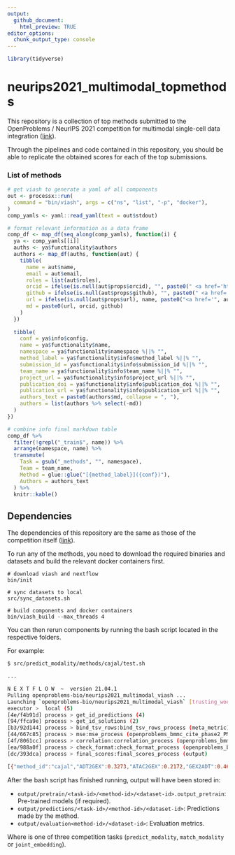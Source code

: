 ```yaml
---
output:
  github_document:
    html_preview: TRUE
editor_options: 
  chunk_output_type: console
---
```


<!-- README.md is generated from README.Rmd. Please edit that file -->

```r
library(tidyverse)
```
# neurips2021_multimodal_topmethods

This repository is a collection of top methods submitted to the OpenProblems / NeurIPS 2021 competition for multimodal single-cell data integration ([link](https://openproblems.bio/neurips_2021/)).

Through the pipelines and code contained in this repository, you should be able to replicate the obtained scores for each of the top submissions.

### List of methods

```r
# get viash to generate a yaml of all components
out <- processx::run(
  command = "bin/viash", args = c("ns", "list", "-p", "docker"),
)
comp_yamls <- yaml::read_yaml(text = out$stdout)
```

```r
# format relevant information as a data frame
comp_df <- map_df(seq_along(comp_yamls), function(i) {
  ya <- comp_yamls[[i]]
  auths <- ya$functionality$authors
  authors <- map_df(auths, function(aut) {
    tibble(
      name = aut$name,
      email = aut$email,
      roles = list(aut$roles),
      orcid = ifelse(is.null(aut$props$orcid), "", paste0(" <a href='https://orcid.org/", aut$props$orcid, "'><img src='resources/orcid_id.svg' height='16'></a>")),
      github = ifelse(is.null(aut$props$github), "", paste0(" <a href='https://github.com/", aut$props$github, "'><img src='resources/github_mark.svg' height='16'></a>")),
      url = ifelse(is.null(aut$props$url), name, paste0("<a href='", aut$props$url, "'>", name, "</a>")), 
      md = paste0(url, orcid, github)
    )
  })
  
  tibble(
    conf = ya$info$config,
    name = ya$functionality$name,
    namespace = ya$functionality$namespace %||% "",
    method_label = ya$functionality$info$method_label %||% "",
    submission_id = ya$functionality$info$submission_id %||% "",
    team_name = ya$functionality$info$team_name %||% "",
    project_url = ya$functionality$info$project_url %||% "",
    publication_doi = ya$functionality$info$publication_doi %||% "",
    publication_url = ya$functionality$info$publication_url %||% "",
    authors_text = paste0(authors$md, collapse = ", "),
    authors = list(authors %>% select(-md))
  )
})

```

```r
# combine info final markdown table
comp_df %>% 
  filter(!grepl("_train$", name)) %>%
  arrange(namespace, name) %>% 
  transmute(
    Task = gsub("_methods", "", namespace),
    Team = team_name,
    Method = glue::glue("[{method_label}]({conf})"),
    Authors = authors_text
  ) %>% 
  knitr::kable()
```


## Dependencies

The dependencies of this repository are the same as those of the competition itself ([link](https://openproblems.bio/neurips_docs/submission/quickstart/#2-configure-your-local-environment)).

To run any of the methods, you need to download the required binaries and datasets and build the relevant docker containers first.
```
# download viash and nextflow
bin/init

# sync datasets to local
src/sync_datasets.sh

# build components and docker containers
bin/viash_build --max_threads 4
```

You can then rerun components by running the bash script located in the respective folders.

For example:

```bash
$ src/predict_modality/methods/cajal/test.sh

...

N E X T F L O W  ~  version 21.04.1
Pulling openproblems-bio/neurips2021_multimodal_viash ...
Launching `openproblems-bio/neurips2021_multimodal_viash` [trusting_woese] - revision: a28e0c22c5 [1.4.0]
executor >  local (5)
[4e/f4b91d] process > get_id_predictions (4)                                                            [100%] 4 of 4, cached: 3 ✔
[94/ffca9e] process > get_id_solutions (2)                                                              [100%] 4 of 4, cached: 4 ✔
[b3/92d144] process > bind_tsv_rows:bind_tsv_rows_process (meta_metric)                                 [100%] 1 of 1, cached: 1 ✔
[44/667c85] process > mse:mse_process (openproblems_bmmc_cite_phase2_PM_gex2adt)                        [100%] 4 of 4, cached: 3 ✔
[4f/8061cc] process > correlation:correlation_process (openproblems_bmmc_cite_phase2_PM_gex2adt)        [100%] 4 of 4, cached: 3 ✔
[ea/988a0f] process > check_format:check_format_process (openproblems_bmmc_cite_phase2_PM_gex2adt)      [100%] 4 of 4, cached: 3 ✔
[dc/393dca] process > final_scores:final_scores_process (output)                                        [100%] 1 of 1 ✔

[{"method_id":"cajal","ADT2GEX":0.3273,"ATAC2GEX":0.2172,"GEX2ADT":0.4613,"GEX2ATAC":0.178,"Overall":0.2959}]
```

After the bash script has finished running, output will have been stored in:

* `output/pretrain/<task-id>/<method-id>/<dataset-id>.output_pretrain`: Pre-trained models (if required).
* `output/predictions/<task-id>/<method-id>/<dataset-id>`: Predictions made by the method.
* `output/evaluation<method-id>/<dataset-id>`: Evaluation metrics.

Where <task-id> is one of three competition tasks (`predict_modality`, `match_modality` or `joint_embedding`).
